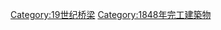 {{Commonscat|Bridges completed in 1848}}
{{Cat nav 10years|19世纪桥梁|1848||年完工橋梁}}

[[Category:19世纪桥梁|Category:19世纪桥梁]]
[[Category:1848年完工建築物|Category:1848年完工建築物]]